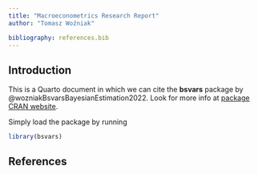 ```yaml
---
title: "Macroeconometrics Research Report"
author: "Tomasz Woźniak"

bibliography: references.bib
---
```


## Introduction

This is a Quarto document in which we can cite the **bsvars** package by @wozniakBsvarsBayesianEstimation2022. Look for more info at [package CRAN website](https://cran.r-project.org/package=bsvars).

Simply load the package by running
```r
library(bsvars)
```

## References {.unnumbered}